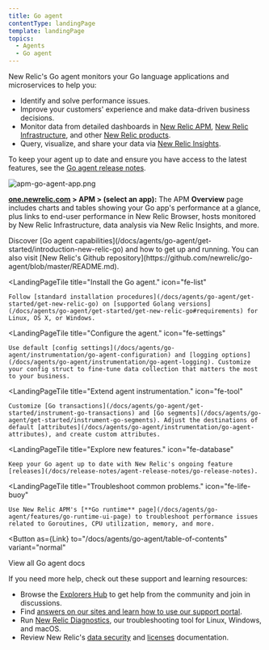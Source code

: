 ```yaml
---
title: Go agent
contentType: landingPage
template: landingPage
topics:
  - Agents
  - Go agent
---
```



New Relic's Go agent monitors your Go language applications and microservices to help you:

* Identify and solve performance issues.
* Improve your customers' experience and make data-driven business decisions.
* Monitor data from detailed dashboards in [New Relic APM](/docs/apm/new-relic-apm/getting-started/introduction-new-relic-apm), [New Relic Infrastructure](/docs/infrastructure/new-relic-infrastructure/getting-started/introduction-new-relic-infrastructure), and other [New Relic products](https://newrelic.com/products).
* Query, visualize, and share your data via [New Relic Insights](/docs/insights/using-insights-ui/getting-started/introduction-new-relic-insights).

To keep your agent up to date and ensure you have access to the latest features, see the [Go agent release notes](/docs/release-notes/agent-release-notes/go-release-notes).

![apm-go-agent-app.png](./images/apm-go-agent-app.png "apm-go-agent-app.png")

**[one.newrelic.com](https://one.newrelic.com/apm) > APM > (select an app):** The APM **Overview** page includes charts and tables showing your Go app's performance at a glance, plus links to end-user performance in New Relic Browser, hosts monitored by New Relic Infrastructure, data analysis via New Relic Insights, and more.

<LandingPageTileGrid>
  <LandingPageTile
    title="Get started."
    icon="fe-terminal"
  >
    Discover [Go agent capabilities](/docs/agents/go-agent/get-started/introduction-new-relic-go) and how to get up and running. You can also visit [New Relic's Github repository](https://github.com/newrelic/go-agent/blob/master/README.md).
  </LandingPageTile>

  <LandingPageTile
    title="Install the Go agent."
    icon="fe-list"
  >
    Follow [standard installation procedures](/docs/agents/go-agent/get-started/get-new-relic-go) on [supported Golang versions](/docs/agents/go-agent/get-started/get-new-relic-go#requirements) for Linux, OS X, or Windows.
  </LandingPageTile>

  <LandingPageTile
    title="Configure the agent."
    icon="fe-settings"
  >
    Use default [config settings](/docs/agents/go-agent/instrumentation/go-agent-configuration) and [logging options](/docs/agents/go-agent/instrumentation/go-agent-logging). Customize your config struct to fine-tune data collection that matters the most to your business.
  </LandingPageTile>

  <LandingPageTile
    title="Extend agent instrumentation."
    icon="fe-tool"
  >
    Customize [Go transactions](/docs/agents/go-agent/get-started/instrument-go-transactions) and [Go segments](/docs/agents/go-agent/get-started/instrument-go-segments). Adjust the destinations of default [attributes](/docs/agents/go-agent/instrumentation/go-agent-attributes), and create custom attributes.
  </LandingPageTile>

  <LandingPageTile
    title="Explore new features."
    icon="fe-database"
  >
    Keep your Go agent up to date with New Relic's ongoing feature [releases](/docs/release-notes/agent-release-notes/go-release-notes).
  </LandingPageTile>

  <LandingPageTile
    title="Troubleshoot common problems."
    icon="fe-life-buoy"
  >
    Use New Relic APM's [**Go runtime** page](/docs/agents/go-agent/features/go-runtime-ui-page) to troubleshoot performance issues related to Goroutines, CPU utilization, memory, and more.
  </LandingPageTile>
</LandingPageTileGrid>

<Button
  as={Link}
  to="/docs/agents/go-agent/table-of-contents"
  variant="normal"
>
  View all Go agent docs
</Button>

If you need more help, check out these support and learning resources:

* Browse the [Explorers Hub](https://discuss.newrelic.com/) to get help from the community and join in discussions.
* Find [answers on our sites and learn how to use our support portal](/docs/using-new-relic/welcome-new-relic/get-started/find-help-use-support-portal).
* Run [New Relic Diagnostics](/docs/using-new-relic/cross-product-functions/troubleshooting/new-relic-diagnostics), our troubleshooting tool for Linux, Windows, and macOS.
* Review New Relic's [data security](/docs/security) and [licenses](/docs/licenses) documentation.
